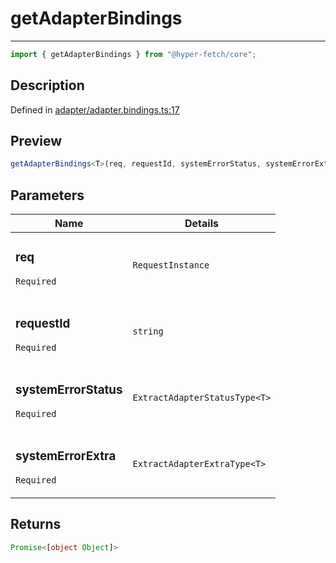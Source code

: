 # getAdapterBindings

<div class="api-docs__separator" data-reactroot="">

---

</div><div class="api-docs__import" data-reactroot="">

```ts
import { getAdapterBindings } from "@hyper-fetch/core";
```

</div><div class="api-docs__section">

## Description

</div><div class="api-docs__description"><span class="api-docs__do-not-parse">

</span></div><p class="api-docs__definition">

Defined in
[adapter/adapter.bindings.ts:17](https://github.com/BetterTyped/hyper-fetch/blob/c3e2c45/packages/core/src/adapter/adapter.bindings.ts#L17)

</p><div class="api-docs__section">

## Preview

</div><div class="api-docs__preview fn">

```ts
getAdapterBindings<T>(req, requestId, systemErrorStatus, systemErrorExtra);
```

</div><div class="api-docs__section">

## Parameters

</div>
<div class="api-docs__parameters">
<table>
<thead><tr><th>Name</th><th>Details</th></tr></thead>
<tbody><tr param-data="req"><td class="api-docs__param-name required">

### req

`Required`

</td><td class="api-docs__param-type">

`RequestInstance`

</td></tr><tr param-data="requestId"><td class="api-docs__param-name required">

### requestId

`Required`

</td><td class="api-docs__param-type">

`string`

</td></tr><tr param-data="systemErrorStatus"><td class="api-docs__param-name required">

### systemErrorStatus

`Required`

</td><td class="api-docs__param-type">

`ExtractAdapterStatusType<T>`

</td></tr><tr param-data="systemErrorExtra"><td class="api-docs__param-name required">

### systemErrorExtra

`Required`

</td><td class="api-docs__param-type">

`ExtractAdapterExtraType<T>`

</td></tr></tbody></table></div><div class="api-docs__section">

## Returns

</div><div class="api-docs__returns">

```ts
Promise<[object Object]>
```

</div>
